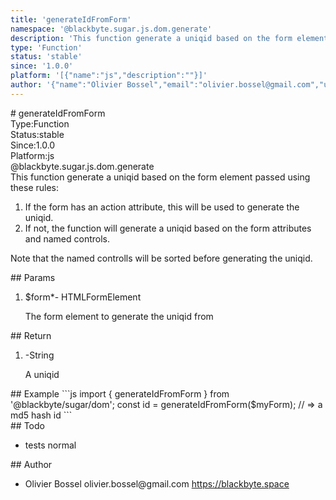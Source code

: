 ```yaml
---
title: 'generateIdFromForm'
namespace: '@blackbyte.sugar.js.dom.generate'
description: 'This function generate a uniqid based on the form element passed using these rules:  1. If the form has an action attribute, this will be used to generate the uniqid. 2. If not, the function will generate a uniqid based on the form attributes and named controls.  Note that the named controlls will be sorted before generating the uniqid.'
type: 'Function'
status: 'stable'
since: '1.0.0'
platform: '[{"name":"js","description":""}]'
author: '{"name":"Olivier Bossel","email":"olivier.bossel@gmail.com","url":"https://blackbyte.space"}'
---
```

<div class="docmap -mdx">
# generateIdFromForm
<div class="docmap_metas">
<div class="docmap_type"><span class="docmap_type-label">Type:</span><span class="docmap_type-value">Function</span></div>
<div class="docmap_status"><span class="docmap_status-label">Status:</span><span class="docmap_status-value -stable">stable</span></div>
<div class="docmap_since"><span class="docmap_since-label">Since:</span><span class="docmap_since-value">1.0.0</span></div>
<div class="docmap_platform"><span class="docmap_platform-label">Platform:</span><span class="docmap_platform-value -js">js</span></div>
</div>
<div class="docmap_namespace">@blackbyte.sugar.js.dom.generate</div>
<div class="docmap_description typo-lead typo-format">
This function generate a uniqid based on the form element passed using these rules:

1. If the form has an action attribute, this will be used to generate the uniqid.
2. If not, the function will generate a uniqid based on the form attributes and named controls.

Note that the named controlls will be sorted before generating the uniqid.
</div>
<div class="docmap_params">
## Params
<ol class="docmap_list">
<li class="docmap_item">
<span class="docmap_name">$form<span class="docmap_required">*</span></span><span class="docmap_default">-</span> <span class="docmap_type">HTMLFormElement</span>
<p class="docmap_description">The form element to generate the uniqid from</p>
</li>
</ol>
</div>
<div class="docmap_return">
## Return
<ol class="docmap_list">
<li class="docmap_item">
<span class="docmap_default">-</span><span class="docmap_type">String</span>
<p class="docmap_description">A uniqid</p>
</li>
</ol>
</div>
<div class="docmap_examples">
## Example
<s-code language="js" header>
```js
import { generateIdFromForm } from '@blackbyte/sugar/dom';
const id = generateIdFromForm($myForm); // => a md5 hash id
```
</s-code>
</div>
<div class="docmap_todo">
## Todo
<ul class="docmap_list">
<li class="docmap_item">
<span class="docmap_description">tests</span>
<span class="docmap_priority -normal">normal</span>
</li>
</ul>
</div>
<div class="docmap_author">
## Author
<ul class="docmap_list">
<li class="docmap_item">
<span class="docmap_name">Olivier Bossel</span>
<span class="docmap_email">olivier.bossel@gmail.com</span>
<a href="https://blackbyte.space" target="_blank" class="docmap_url">https://blackbyte.space</a>
</li>
</ul>
</div>
</div>